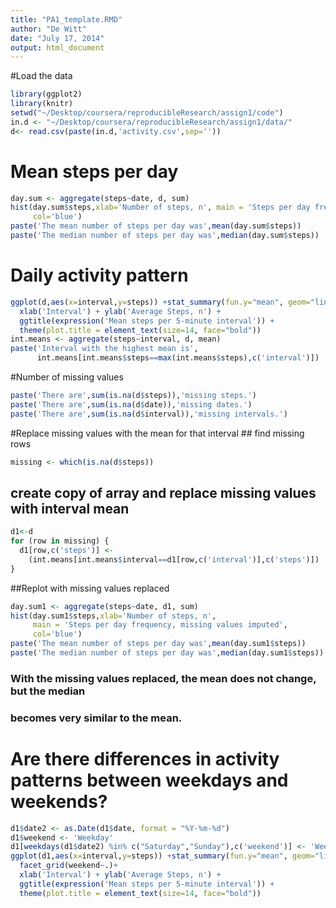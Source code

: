 ```yaml
---
title: "PA1_template.RMD"
author: "De Witt"
date: "July 17, 2014"
output: html_document
---
```

#Load the data
```r
library(ggplot2)
library(knitr)
setwd("~/Desktop/coursera/reproducibleResearch/assign1/code")
in.d <- "~/Desktop/coursera/reproducibleResearch/assign1/data/"
d<- read.csv(paste(in.d,'activity.csv',sep=''))
```

# Mean steps per day
```r
day.sum <- aggregate(steps~date, d, sum)
hist(day.sum$steps,xlab='Number of steps, n', main = 'Steps per day frequency',
     col='blue')
paste('The mean number of steps per day was',mean(day.sum$steps))
paste('The median number of steps per day was',median(day.sum$steps))
```

# Daily activity pattern
```r
ggplot(d,aes(x=interval,y=steps)) +stat_summary(fun.y="mean", geom="line")+ 
  xlab('Interval') + ylab('Average Steps, n') + 
  ggtitle(expression('Mean steps per 5-minute interval')) +
  theme(plot.title = element_text(size=14, face="bold")) 
int.means <- aggregate(steps~interval, d, mean)
paste('Interval with the highest mean is',
      int.means[int.means$steps==max(int.means$steps),c('interval')])
```

#Number of missing values
```r
paste('There are',sum(is.na(d$steps)),'missing steps.')
paste('There are',sum(is.na(d$date)),'missing dates.')
paste('There are',sum(is.na(d$interval)),'missing intervals.')
```

#Replace missing values with the mean for that interval
## find missing rows
```r
missing <- which(is.na(d$steps)) 
```

## create copy of array and replace missing values with interval mean
```r
d1<-d
for (row in missing) {
  d1[row,c('steps')] <- 
    (int.means[int.means$interval==d1[row,c('interval')],c('steps')])
}
```

##Replot with missing values replaced
```r
day.sum1 <- aggregate(steps~date, d1, sum)
hist(day.sum1$steps,xlab='Number of steps, n', 
     main = 'Steps per day frequency, missing values imputed',
     col='blue')
paste('The mean number of steps per day was',mean(day.sum1$steps))
paste('The median number of steps per day was',median(day.sum1$steps))
```
### With the missing values replaced, the mean does not change, but the median 
### becomes very similar to the mean.

# Are there differences in activity patterns between weekdays and weekends?
```r
d1$date2 <- as.Date(d1$date, format = "%Y-%m-%d")
d1$weekend <- 'Weekday'
d1[weekdays(d1$date2) %in% c("Saturday","Sunday"),c('weekend')] <- 'Weekend'
ggplot(d1,aes(x=interval,y=steps)) +stat_summary(fun.y="mean", geom="line")+ 
  facet_grid(weekend~.)+
  xlab('Interval') + ylab('Average Steps, n') + 
  ggtitle(expression('Mean steps per 5-minute interval')) +
  theme(plot.title = element_text(size=14, face="bold")) 
```

